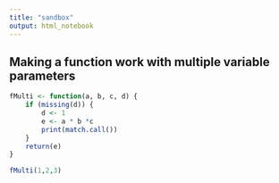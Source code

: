 ```yaml
---
title: "sandbox"
output: html_notebook
---
```





## Making a function work with multiple variable parameters

```r
fMulti <- function(a, b, c, d) {
    if (missing(d)) {
        d <- 1
        e <- a * b *c
        print(match.call())
    }
    return(e)
}

fMulti(1,2,3)
```